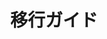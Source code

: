 ---
source-updated-at: 2025-05-16T04:52:11.000Z
translation-updated-at: 2025-06-02T20:03:55.301Z
title: 移行ガイド
description: 主要なフレームワークから Next.js への移行方法を学ぶ
---